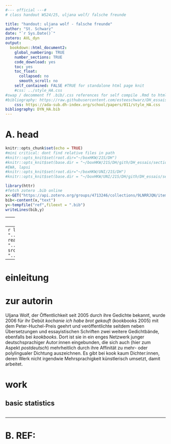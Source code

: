 ```yaml
---
#--- official ---#
# class handout WS24/25, uljana wolf/ falsche freunde

title: "handout: uljana wolf - falsche freunde"
author: "St. Schwarz"
date: "`r Sys.Date()`"
zotero: AVL_dyn
output: 
  bookdown::html_document2:
    global_numbering: TRUE
    number_sections: TRUE
    code_download: yes
    toc: yes
    toc_float:
      collapsed: no
      smooth_scroll: no
    self_contained: FALSE #TRUE for standalone html page knit
    #css: ../style_HA.css
#swap / decomment ff .bib/.css references for self compile .Rmd to html
#bibliography: https://raw.githubusercontent.com/esteeschwarz/DH_essais/main/sections/DYN/DYN_HA/DYN_HA.bib
    css: https://ada-sub.dh-index.org/school/papers/011/style_HA.css
bibliography: DYN_HA.bib
---
```

# A. head
```r
knitr::opts_chunk$set(echo = TRUE)
#mini critical: dont find relative files in path
#knitr::opts_knit$set(root.dir="~/boxHKW/21S/DH")
#knitr::opts_knit$set(base.dir = "~/boxHKW/21S/DH/gith/DH_essais/sections/DYN/DYN_HA")
#EWA, lapsi
#knitr::opts_knit$set(root.dir="~/boxHKW/UNI/21S/DH")
#knitr::opts_knit$set(base.dir = "~/boxHKW/UNI/21S/DH/gith/DH_essais/sections/DYN/DYN_HA")

```

```r
library(httr)
#fetch zotero .bib online
x<-GET("https://api.zotero.org/groups/4713246/collections/9LNRRJQN/items/top?format=bibtex")
bib<-content(x,"text")
y<-tempfile("ref",fileext = ".bib")
writeLines(bib,y)
```
---
bibliography: "`r y`"
---
```r
library(rmarkdown)
src<-"../../../../../local/R/cred_gener.csv"
 # cred<-read.csv(src)
    src<-"../../../../../local/DYN/db/wolfdb003.csv"
    src_lx<-"../../../../../local/DYN/db/tokensMultiLX_m.csv"
```

---

# einleitung

# zur autorin
Uljana Wolf, der Öffentlichkeit seit 2005 durch ihre Gedichte bekannt, wurde 2006 für ihr Debüt *kochanie ich habe brot gekauft* (kookbooks 2005) mit dem Peter-Huchel-Preis geehrt und veröffentlichte seitdem neben Übersetzungen und essayistischen Schriften zwei weitere Gedichtbände, ebenfalls bei *kookbooks*. Dort ist sie in ein enges Netzwerk junger deutschsprachiger Autor:innen eingebunden, die sich auch (hier zum Aspekt *postdeutsch*) mehrheitlich durch ihre Affinität zu mehr- oder polylingualer Dichtung auszeichnen. Es gibt bei kook kaum Dichter:innen, deren Werk nicht irgendwie Mehrsprachigkeit künstlerisch umsetzt, damit arbeitet. 

# work

## basic statistics
```r
```

---

# B. REF:
